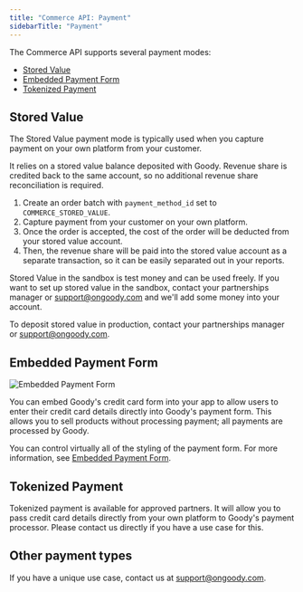 ```yaml
---
title: "Commerce API: Payment"
sidebarTitle: "Payment"
---
```


The Commerce API supports several payment modes:

- [Stored Value](#stored-value)
- [Embedded Payment Form](#embedded-payment-form)
- [Tokenized Payment](#tokenized-payment)

## Stored Value

The Stored Value payment mode is typically used when you capture payment on your own platform from your customer.

It relies on a stored value balance deposited with Goody. Revenue share is credited back to the same account, so no additional revenue share reconciliation is required.

1. Create an order batch with `payment_method_id` set to `COMMERCE_STORED_VALUE`.
2. Capture payment from your customer on your own platform.
3. Once the order is accepted, the cost of the order will be deducted from your stored value account.
4. Then, the revenue share will be paid into the stored value account as a separate transaction, so it can be easily separated out in your reports.

Stored Value in the sandbox is test money and can be used freely. If you want to set up stored value in the sandbox, contact your partnerships manager or [support@ongoody.com](mailto:support@ongoody.com) and we'll add some money into your account.

To deposit stored value in production, contact your partnerships manager or [support@ongoody.com](mailto:support@ongoody.com).

## Embedded Payment Form

![Embedded Payment Form](/images/embedded-payment-form.png)

You can embed Goody's credit card form into your app to allow users to enter their credit card details directly into Goody's payment form. This allows you to sell products without processing payment; all payments are processed by Goody.

You can control virtually all of the styling of the payment form. For more information, see [Embedded Payment Form](/commerce-api/embedded-payment-form).

## Tokenized Payment

Tokenized payment is available for approved partners. It will allow you to pass credit card details directly from your own platform to Goody's payment processor. Please contact us directly if you have a use case for this.

## Other payment types

If you have a unique use case, contact us at [support@ongoody.com](mailto:support@ongoody.com).